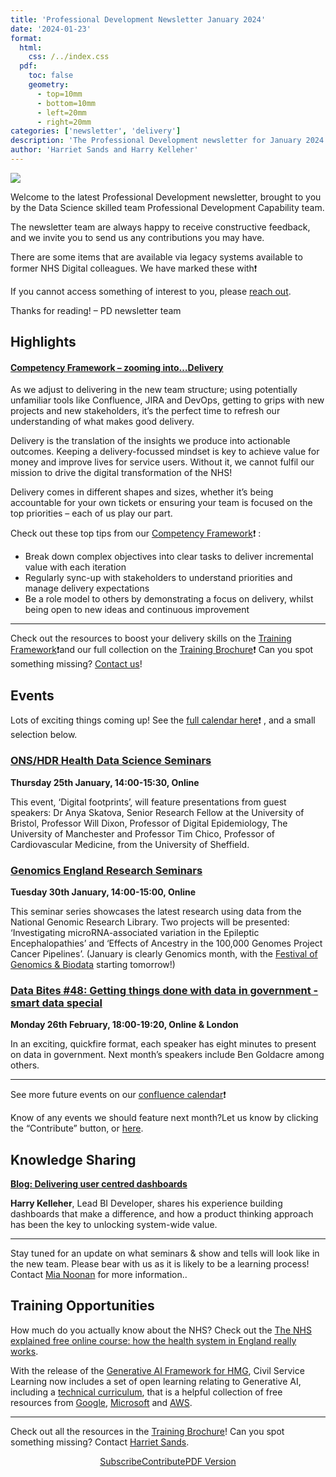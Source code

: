 ```yaml
---
title: 'Professional Development Newsletter January 2024'
date: '2024-01-23'
format:
  html:
    css: /../index.css
  pdf:
    toc: false
    geometry: 
      - top=10mm
      - bottom=10mm
      - left=20mm
      - right=20mm
categories: ['newsletter', 'delivery']
description: 'The Professional Development newsletter for January 2024'
author: 'Harriet Sands and Harry Kelleher'
---
```


![](../../images/banner_jan.png)

Welcome to the latest Professional Development newsletter, brought to you by the Data Science skilled team Professional Development Capability team. 

The newsletter team are always happy to receive constructive feedback, and we invite you to send us any contributions you may have. 

There are some items that are available via legacy systems available to former NHS Digital colleagues. We have marked these with❗

If you cannot access something of interest to you, please [reach out](https://github.com/NHSDigital/datascience-pd-newsletter/issues/new){target="_blank"}. 

Thanks for reading! – PD newsletter team 

<div class="section-heading">
# Highlights
</div>

#### <u>**Competency Framework** – zooming into...Delivery</u> 

As we adjust to delivering in the new team structure; using potentially unfamiliar tools like Confluence, JIRA and DevOps, getting to grips with new projects and new stakeholders, it’s the perfect time to refresh our understanding of what makes good delivery. 

Delivery is the translation of the insights we produce into actionable outcomes. Keeping a delivery-focussed mindset is key to achieve value for money and improve lives for service users. Without it, we cannot fulfil our mission to drive the digital transformation of the NHS! 

Delivery comes in different shapes and sizes, whether it's being accountable for your own tickets or ensuring your team is focused on the top priorities – each of us play our part.  

Check out these top tips from our [Competency Framework](https://nhsd-confluence.digital.nhs.uk/display/DAT/Data+Science+Competency+Framework){target="_blank"}❗ :

- Break down complex objectives into clear tasks to deliver incremental value with each iteration 
-	Regularly sync-up with stakeholders to understand priorities and manage delivery expectations 
-	Be a role model to others by demonstrating a focus on delivery, whilst being open to new ideas and continuous improvement 

___

Check out the resources to boost your delivery skills on the [Training Framework](https://nhsd-confluence.digital.nhs.uk/display/DAT/Training+Framework){target="_blank"}❗and our full collection on the [Training Brochure](https://nhsd-confluence.digital.nhs.uk/display/DAT/Training+Brochure){target="_blank"}❗
Can you spot something missing? [Contact us](mailto:datascience@nhs.net)!


<div class="section-heading">
# Events
</div>
Lots of exciting things coming up! See the [full calendar here](https://nhsd-confluence.digital.nhs.uk/display/DAT/calendars){target="_blank"}❗ , and a small selection below.

### [ONS/HDR Health Data Science Seminars](https://www.eventbrite.co.uk/e/health-data-science-seminar-series-tickets-758986237267){target="_blank"}
**Thursday 25th January, 14:00-15:30, Online**

This event, 'Digital footprints', will feature presentations from guest speakers: Dr Anya Skatova, Senior Research Fellow at the University of Bristol, Professor Will Dixon, Professor of Digital Epidemiology, The University of Manchester and Professor Tim Chico, Professor of Cardiovascular Medicine, from the University of Sheffield.

### [Genomics England Research Seminars](https://www.genomicsengland.co.uk/events/research-seminar-january-2024){target="_blank"}
**Tuesday 30th January, 14:00-15:00, Online**

This seminar series showcases the latest research using data from the National Genomic Research Library. Two projects will be presented: 'Investigating microRNA-associated variation in the Epileptic Encephalopathies' and 'Effects of Ancestry in the 100,000 Genomes Project Cancer Pipelines'. 
(January is clearly Genomics month, with the [Festival of Genomics & Biodata](https://festivalofgenomics.com/london/en/page/home){target="_blank"} starting tomorrow!) 

### [Data Bites #48: Getting things done with data in government - smart data special](https://www.instituteforgovernment.org.uk/event/data-bites-48-getting-things-done-data-government){target="_blank"}
**Monday 26th February, 18:00-19:20, Online & London**

In an exciting, quickfire format, each speaker has eight minutes to present on data in government.
Next month’s speakers include Ben Goldacre among others. 

___

See more future events on our [confluence calendar](https://nhsd-confluence.digital.nhs.uk/display/DAT/calendars){target="_blank"}❗

Know of any events we should feature next month?Let us know by clicking the "Contribute" button, or [here](https://github.com/NHSDigital/datascience-pd-newsletter/issues/new?assignees=&labels=&projects=&template=suggest-some-newsletter-content-.md&title=){target="_blank"}.

<div class="section-heading">
# Knowledge Sharing
</div>

**[Blog: Delivering user centred dashboards](https://future.nhs.uk/connect.ti/DataAnalytics/messageShowThread?threadid=12369486){target="_blank"}** 

**Harry Kelleher**, Lead BI Developer, shares his experience building dashboards that make a difference, and how a product thinking approach has been the key to unlocking system-wide value. 

___

Stay tuned for an update on what seminars & show and tells will look like in the new team. 
Please bear with us as it is likely to be a learning process! Contact [Mia Noonan](mailto:amelia.noonan1@nhs.net) for more information..

<div class="section-heading">
# Training Opportunities
</div>

How much do you actually know about the NHS? Check out the [The NHS explained free online course: how the health system in England really works](https://www.kingsfund.org.uk/health-care-explained/online-course){target="_blank"}. 

With the release of the [Generative AI Framework for HMG](https://www.gov.uk/government/publications/generative-ai-framework-for-hmg/generative-ai-framework-for-hmg-html){target="_blank"}, Civil Service Learning now includes a set of open learning relating to Generative AI, including a [technical curriculum](https://learn.civilservice.gov.uk/courses/E0nDu3fET6q3Tg5yOBFn_g){target="_blank"}, that is a helpful collection of free resources from [Google](https://www.cloudskillsboost.google/paths/183){target="_blank"}, [Microsoft](https://learn.microsoft.com/en-us/training/paths/copilot/){target="_blank"} and [AWS](https://explore.skillbuilder.aws/learn/course/external/view/elearning/17256/planning-a-generative-ai-project){target="_blank"}. 

___

Check out all the resources in the [Training Brochure](https://nhsd-confluence.digital.nhs.uk/display/DAT/Training+Brochure){target="_blank"}! Can you spot something missing? Contact [Harriet Sands](mailto:datascience@nhs.net).


<div style="text-align: center;">

[Subscribe](https://forms.office.com/e/JJsmgPmVVJ){.btn-action-primary .btn-action .btn .btn-success .btn-lg role="button"}[Contribute](https://github.com/NHSDigital/datascience-pd-newsletter/issues/new?assignees=&labels=&projects=&template=suggest-some-newsletter-content-.md&title=){.btn-action-primary .btn-action .btn .btn-info .btn-lg role="button" target="_blank"}[PDF Version](./newsletter.pdf){.btn-action-primary .btn-action .btn .btn-info .btn-lg role="button" target="_blank"}
</div>

